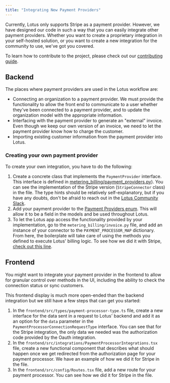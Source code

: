 ```yaml
---
title: "Integrating New Payment Providers"
---
```


Currently, Lotus only supports Stripe as a payment provider. However, we have
designed our code in such a way that you can easily integrate other payment
providers. Whether you want to create a proprietary integration in your
self-hosted solution, or you want to create a new integration for the community
to use, we've got you covered.

To learn how to contribute to the project, please check out our
[contributing guide](/contributing).

## Backend

The places where payment providers are used in the Lotus workflow are:

- Connecting an organization to a payment provider. We must provide the
  functionality to allow the front end to communicate to a user whether they've
  been connected to a payment provider, and to update the organization model
  with the appropriate information.
- Interfacing with the payment provider to generate an "external" invoice. Even
  though we keep our own version of an invoice, we need to let the payment
  provider know how to charge the customer.
- Importing existing customer information from the payment provider into Lotus.

### Creating your own payment provider

To create your own integration, you have to do the following:

1. Create a concrete class that implements the `PaymentProvider` interface. This
   interface is defined in
   [metering_billing/payment_providers.py](https://github.com/uselotus/lotus/blob/027f9c456093b53b8d331f8c0cf6df2e6a96a58c/backend/metering%5Fbilling/payment%5Fproviders.py#L1)).
   You can see the implementation of the Stripe version (`StripeConnector`
   class) in the file. The type hints should be relatively self-explanatory, but
   if you have any doubts, don't be afraid to reach out in the
   [Lotus Community Slack](https://lotus-community.slack.com).
2. Add your payment provider to the
   [Payment Providers enum](https://github.com/uselotus/lotus/blob/027f9c456093b53b8d331f8c0cf6df2e6a96a58c/backend/metering%5Fbilling/utils.py#L35).
   This will allow it to be a field in the models and be used throughout Lotus.
3. To let the Lotus app access the functionality provided by your
   implementation, go to the `metering_billing/invoice.py` file, and add an
   instance of your connector to the `PAYMENT_PROCESSOR_MAP` dictionary. From
   here, the boilerplate will take care of using the methods you defined to
   execute Lotus' billing logic. To see how we did it with Stripe,
   [check out this line](https://github.com/uselotus/lotus/blob/027f9c456093b53b8d331f8c0cf6df2e6a96a58c/backend/metering%5Fbilling/payment%5Fproviders.py#L249).

## Frontend

You might want to integrate your payment provider in the frontend to allow for
granular control over methods in the UI, including the ability to check the
connection status or sync customers.

This frontend display is much more open-ended than the backend integration but
we still have a few steps that can get you started:

1. In the `frontend/src/types/payment-processor-type.ts` file, create a new
   interface for the data sent in a request to Lotus' backend and add it as an
   option for the `data` parameter in the
   `PaymentProcessorConnectionRequestType` interface. You can see that for the
   Stripe integration, the only data we needed was the authorization code
   provided by the Oauth integration.
2. In the `frontend/src/integrations/PaymentProcessorIntegrations.tsx` file,
   create a new functional component that describes what should happen once we
   get redirected from the authorization page for your payment processor. We
   have an example of how we did it for Stripe in the file.
3. In the `frontend/src/config/Routes.tsx` file, add a new route for your
   payment processor. You can see how we did it for Stripe in the file.
